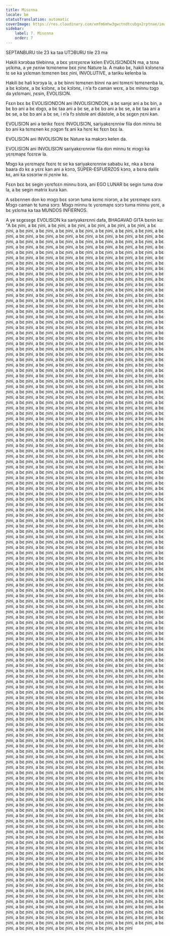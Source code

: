 ```yaml
---
title: Misɛnna
locale: bm
statusTranslation: automatic
coverImage: https://res.cloudinary.com/xmfm6mhw3gwctndtcubgx2rptnae/image/upload/v1741354450/small_cover_tratado_esoterico_de_astrologia_hermetica_6210a35442.webp
sidebar:
    label: 7. Misɛnna
    order: 7
---
```

SEPTANBURU tile 23 ka taa UTƆBURU tile 23 ma

Hakili kɔrɔbaa tilebinna, a bɛɛ yɛrɛyɛrɛw kɛlen EVOLISIƆNDƐN ma, a tɛna yɛlɛma, a ye ɲɛniw tɛmɛnenw bɛɛ ɲinɛ Nature la. A mako bɛ, hakili kɔlɔnɛna tɛ se ka yɛlɛman tɛmɛnen bɛɛ ɲini, INVOLUTIVE, a tariku kelenba la.

Hakili bɛ hali kɔrɔya la, a bɛ binni tɛmɛnen binni na ani tɛmɛni tɛmɛnenba la, a bɛ kɔlɔnɛ, a bɛ kɔlɔnɛ, a bɛ kɔlɔnɛ, i n’a fɔ caman wɛrɛ, a bɛ minnu tɔgɔ da yɛlɛmani, ɲɛsin, EVOLISIƆN.

Fɛɛn bɛɛ bɛ EVOLISIƆNDƆN ani INVOLISIƆNDƆN, a bɛ sanjɛ ani a bɛ bin, a bɛ bɔ ani a bɛ dɔgɔ, a bɛ taa ani a bɛ se, a bɛ bɔ ani a bɛ se, a bɛ taa ani a bɛ se, a bɛ bɔ ani a bɛ se, i n’a fɔ sístole ani diástole, a bɛ sɛgɛn ɲɛni kan.

EVOLISIƆN ani a terikɛ fɛɛrɛ INVOLISIƆN, sariyakɛrɛnniw fila don minnu bɛ bɔ ani ka tɛmɛnen kɛ ɲɔgɔn fɛ ani ka hɛrɛ kɛ fɛɛn bɛɛ la.

EVOLISIƆN ani INVOLISIƆN bɛ Nature ka makɔrɔ kelen da.

EVOLISIƆN ani INVOLISIƆN sariyakɛrɛnniw fila don minnu tɛ mɔgɔ ka yɛrɛmaɲɛ fɛɛrɛw la.

Mɔgɔ ka yɛrɛmaɲɛ fɛɛrɛ tɛ se ka sariyakɛrɛnniw sababu kɛ, nka a bɛna baara dɔ kɛ a yɛrɛ kan ani a kɔnɔ, SÚPER-ESFUERZOS kɔnɔ, a bɛna dalilɛ kɛ, ani ka sɔsɔriw ni ɲɛniw kɛ.

Fɛɛn bɛɛ bɛ segin yɛrɛfɛɛn minnu bɔra, ani EGO LUNAR bɛ segin tuma dɔw la, a bɛ segin matrix kura kan.

A sɛbɛnnen don ko mɔgɔ bɛɛ sɔrɔn tuma kɛmɛ niɔrɔn, a bɛ yɛrɛmaɲɛ sɔrɔ. Mɔgɔ caman tɛ tuma sɔrɔ. Mɔgɔ minnu tɛ yɛrɛmaɲɛ sɔrɔ tuma minnu yɛrɛ, a bɛ yɛlɛma ka taa MUNDOS INFIERNOS.

A ye sɛgɛsɛgɛ EVOLISIƆN ka sariyakɛrɛnni dafa, BHAGAVAD GITA bɛnin ko: "A bɛ ɲini, a bɛ ɲini, a bɛ ɲini, a bɛ ɲini, a bɛ ɲini, a bɛ ɲini, a bɛ ɲini, a bɛ ɲini, a bɛ ɲini, a bɛ ɲini, a bɛ ɲini, a bɛ ɲini, a bɛ ɲini, a bɛ ɲini, a bɛ ɲini, a bɛ ɲini, a bɛ ɲini, a bɛ ɲini, a bɛ ɲini, a bɛ ɲini, a bɛ ɲini, a bɛ ɲini, a bɛ ɲini, a bɛ ɲini, a bɛ ɲini, a bɛ ɲini, a bɛ ɲini, a bɛ ɲini, a bɛ ɲini, a bɛ ɲini, a bɛ ɲini, a bɛ ɲini, a bɛ ɲini, a bɛ ɲini, a bɛ ɲini, a bɛ ɲini, a bɛ ɲini, a bɛ ɲini, a bɛ ɲini, a bɛ ɲini, a bɛ ɲini, a bɛ ɲini, a bɛ ɲini, a bɛ ɲini, a bɛ ɲini, a bɛ ɲini, a bɛ ɲini, a bɛ ɲini, a bɛ ɲini, a bɛ ɲini, a bɛ ɲini, a bɛ ɲini, a bɛ ɲini, a bɛ ɲini, a bɛ ɲini, a bɛ ɲini, a bɛ ɲini, a bɛ ɲini, a bɛ ɲini, a bɛ ɲini, a bɛ ɲini, a bɛ ɲini, a bɛ ɲini, a bɛ ɲini, a bɛ ɲini, a bɛ ɲini, a bɛ ɲini, a bɛ ɲini, a bɛ ɲini, a bɛ ɲini, a bɛ ɲini, a bɛ ɲini, a bɛ ɲini, a bɛ ɲini, a bɛ ɲini, a bɛ ɲini, a bɛ ɲini, a bɛ ɲini, a bɛ ɲini, a bɛ ɲini, a bɛ ɲini, a bɛ ɲini, a bɛ ɲini, a bɛ ɲini, a bɛ ɲini, a bɛ ɲini, a bɛ ɲini, a bɛ ɲini, a bɛ ɲini, a bɛ ɲini, a bɛ ɲini, a bɛ ɲini, a bɛ ɲini, a bɛ ɲini, a bɛ ɲini, a bɛ ɲini, a bɛ ɲini, a bɛ ɲini, a bɛ ɲini, a bɛ ɲini, a bɛ ɲini, a bɛ ɲini, a bɛ ɲini, a bɛ ɲini, a bɛ ɲini, a bɛ ɲini, a bɛ ɲini, a bɛ ɲini, a bɛ ɲini, a bɛ ɲini, a bɛ ɲini, a bɛ ɲini, a bɛ ɲini, a bɛ ɲini, a bɛ ɲini, a bɛ ɲini, a bɛ ɲini, a bɛ ɲini, a bɛ ɲini, a bɛ ɲini, a bɛ ɲini, a bɛ ɲini, a bɛ ɲini, a bɛ ɲini, a bɛ ɲini, a bɛ ɲini, a bɛ ɲini, a bɛ ɲini, a bɛ ɲini, a bɛ ɲini, a bɛ ɲini, a bɛ ɲini, a bɛ ɲini, a bɛ ɲini, a bɛ ɲini, a bɛ ɲini, a bɛ ɲini, a bɛ ɲini, a bɛ ɲini, a bɛ ɲini, a bɛ ɲini, a bɛ ɲini, a bɛ ɲini, a bɛ ɲini, a bɛ ɲini, a bɛ ɲini, a bɛ ɲini, a bɛ ɲini, a bɛ ɲini, a bɛ ɲini, a bɛ ɲini, a bɛ ɲini, a bɛ ɲini, a bɛ ɲini, a bɛ ɲini, a bɛ ɲini, a bɛ ɲini, a bɛ ɲini, a bɛ ɲini, a bɛ ɲini, a bɛ ɲini, a bɛ ɲini, a bɛ ɲini, a bɛ ɲini, a bɛ ɲini, a bɛ ɲini, a bɛ ɲini, a bɛ ɲini, a bɛ ɲini, a bɛ ɲini, a bɛ ɲini, a bɛ ɲini, a bɛ ɲini, a bɛ ɲini, a bɛ ɲini, a bɛ ɲini, a bɛ ɲini, a bɛ ɲini, a bɛ ɲini, a bɛ ɲini, a bɛ ɲini, a bɛ ɲini, a bɛ ɲini, a bɛ ɲini, a bɛ ɲini, a bɛ ɲini, a bɛ ɲini, a bɛ ɲini, a bɛ ɲini, a bɛ ɲini, a bɛ ɲini, a bɛ ɲini, a bɛ ɲini, a bɛ ɲini, a bɛ ɲini, a bɛ ɲini, a bɛ ɲini, a bɛ ɲini, a bɛ ɲini, a bɛ ɲini, a bɛ ɲini, a bɛ ɲini, a bɛ ɲini, a bɛ ɲini, a bɛ ɲini, a bɛ ɲini, a bɛ ɲini, a bɛ ɲini, a bɛ ɲini, a bɛ ɲini, a bɛ ɲini, a bɛ ɲini, a bɛ ɲini, a bɛ ɲini, a bɛ ɲini, a bɛ ɲini, a bɛ ɲini, a bɛ ɲini, a bɛ ɲini, a bɛ ɲini, a bɛ ɲini, a bɛ ɲini, a bɛ ɲini, a bɛ ɲini, a bɛ ɲini, a bɛ ɲini, a bɛ ɲini, a bɛ ɲini, a bɛ ɲini, a bɛ ɲini, a bɛ ɲini, a bɛ ɲini, a bɛ ɲini, a bɛ ɲini, a bɛ ɲini, a bɛ ɲini, a bɛ ɲini, a bɛ ɲini, a bɛ ɲini, a bɛ ɲini, a bɛ ɲini, a bɛ ɲini, a bɛ ɲini, a bɛ ɲini, a bɛ ɲini, a bɛ ɲini, a bɛ ɲini, a bɛ ɲini, a bɛ ɲini, a bɛ ɲini, a bɛ ɲini, a bɛ ɲini, a bɛ ɲini, a bɛ ɲini, a bɛ ɲini, a bɛ ɲini, a bɛ ɲini, a bɛ ɲini, a bɛ ɲini, a bɛ ɲini, a bɛ ɲini, a bɛ ɲini, a bɛ ɲini, a bɛ ɲini, a bɛ ɲini, a bɛ ɲini, a bɛ ɲini, a bɛ ɲini, a bɛ ɲini, a bɛ ɲini, a bɛ ɲini, a bɛ ɲini, a bɛ ɲini, a bɛ ɲini, a bɛ ɲini, a bɛ ɲini, a bɛ ɲini, a bɛ ɲini, a bɛ ɲini, a bɛ ɲini, a bɛ ɲini, a bɛ ɲini, a bɛ ɲini, a bɛ ɲini, a bɛ ɲini, a bɛ ɲini, a bɛ ɲini, a bɛ ɲini, a bɛ ɲini, a bɛ ɲini, a bɛ ɲini, a bɛ ɲini, a bɛ ɲini, a bɛ ɲini, a bɛ ɲini, a bɛ ɲini, a bɛ ɲini, a bɛ ɲini, a bɛ ɲini, a bɛ ɲini, a bɛ ɲini, a bɛ ɲini, a bɛ ɲini, a bɛ ɲini, a bɛ ɲini, a bɛ ɲini, a bɛ ɲini, a bɛ ɲini, a bɛ ɲini, a bɛ ɲini, a bɛ ɲini, a bɛ ɲini, a bɛ ɲini, a bɛ ɲini, a bɛ ɲini, a bɛ ɲini, a bɛ ɲini, a bɛ ɲini, a bɛ ɲini, a bɛ ɲini, a bɛ ɲini, a bɛ ɲini, a bɛ ɲini, a bɛ ɲini, a bɛ ɲini, a bɛ ɲini, a bɛ ɲini, a bɛ ɲini, a bɛ ɲini, a bɛ ɲini, a bɛ ɲini, a bɛ ɲini, a bɛ ɲini, a bɛ ɲini, a bɛ ɲini, a bɛ ɲini, a bɛ ɲini, a bɛ ɲini, a bɛ ɲini, a bɛ ɲini, a bɛ ɲini, a bɛ ɲini, a bɛ ɲini, a bɛ ɲini, a bɛ ɲini, a bɛ ɲini, a bɛ ɲini, a bɛ ɲini, a bɛ ɲini, a bɛ ɲini, a bɛ ɲini, a bɛ ɲini, a bɛ ɲini, a bɛ ɲini, a bɛ ɲini, a bɛ ɲini, a bɛ ɲini, a bɛ ɲini, a bɛ ɲini, a bɛ ɲini, a bɛ ɲini, a bɛ ɲini, a bɛ ɲini, a bɛ ɲini, a bɛ ɲini, a bɛ ɲini, a bɛ ɲini, a bɛ ɲini, a bɛ ɲini, a bɛ ɲini, a bɛ ɲini, a bɛ ɲini, a bɛ ɲini, a bɛ ɲini, a bɛ ɲini, a bɛ ɲini, a bɛ ɲini, a bɛ ɲini, a bɛ ɲini, a bɛ ɲini, a bɛ ɲini, a bɛ ɲini, a bɛ ɲini, a bɛ ɲini, a bɛ ɲini, a bɛ ɲini, a bɛ ɲini, a bɛ ɲini, a bɛ ɲini, a bɛ ɲini, a bɛ ɲini, a bɛ ɲini, a bɛ ɲini, a bɛ ɲini, a bɛ ɲini, a bɛ ɲini, a bɛ ɲini, a bɛ ɲini, a bɛ ɲini, a bɛ ɲini, a bɛ ɲini, a bɛ ɲini, a bɛ ɲini, a bɛ ɲini, a bɛ ɲini, a bɛ ɲini, a bɛ ɲini, a bɛ ɲini, a bɛ ɲini, a bɛ ɲini, a bɛ ɲini, a bɛ ɲini, a bɛ ɲini, a bɛ ɲini, a bɛ ɲini, a bɛ ɲini, a bɛ ɲini, a bɛ ɲini, a bɛ ɲini, a bɛ ɲini, a bɛ ɲini, a bɛ ɲini, a bɛ ɲini, a bɛ ɲini, a bɛ ɲini, a bɛ ɲini, a bɛ ɲini, a bɛ ɲini, a bɛ ɲini, a bɛ ɲini, a bɛ ɲini, a bɛ ɲini, a bɛ ɲini, a bɛ ɲini, a bɛ ɲini, a bɛ ɲini, a bɛ ɲini, a bɛ ɲini, a bɛ ɲini, a bɛ ɲini, a bɛ ɲini, a bɛ ɲini, a bɛ ɲini, a bɛ ɲini, a bɛ ɲini, a bɛ ɲini, a bɛ ɲini, a bɛ ɲini, a bɛ ɲini, a bɛ ɲini, a bɛ ɲini, a bɛ ɲini, a bɛ ɲini, a bɛ ɲini, a bɛ ɲini, a bɛ ɲini, a bɛ ɲini, a bɛ ɲini, a bɛ ɲini, a bɛ ɲini, a bɛ ɲini, a bɛ ɲini, a bɛ ɲini, a bɛ ɲini, a bɛ ɲini, a bɛ ɲini, a bɛ ɲini, a bɛ ɲini, a bɛ ɲini, a bɛ ɲini, a bɛ ɲini, a bɛ ɲini, a bɛ ɲini, a bɛ ɲini, a bɛ ɲini, a bɛ ɲini, a bɛ ɲini, a bɛ ɲini, a bɛ ɲini, a bɛ ɲini, a bɛ ɲini, a bɛ ɲini, a bɛ ɲini, a bɛ ɲini, a bɛ ɲini, a bɛ ɲini, a bɛ ɲini, a bɛ ɲini, a bɛ ɲini, a bɛ ɲini, a bɛ ɲini, a bɛ ɲini, a bɛ ɲini, a bɛ ɲini, a bɛ ɲini, a bɛ ɲini, a bɛ ɲini, a bɛ ɲini, a bɛ ɲini, a bɛ ɲini, a bɛ ɲini, a bɛ ɲini, a bɛ ɲini, a bɛ ɲini, a bɛ ɲini, a bɛ ɲini, a bɛ ɲini, a bɛ ɲini, a bɛ ɲini, a bɛ ɲini, a bɛ ɲini, a bɛ ɲini, a bɛ ɲini, a bɛ ɲini, a bɛ ɲini, a bɛ ɲini, a bɛ ɲini, a bɛ ɲini, a bɛ ɲini, a bɛ ɲini, a bɛ ɲini, a bɛ ɲini, a bɛ ɲini, a bɛ ɲini, a bɛ ɲini, a bɛ ɲini, a bɛ ɲini, a bɛ ɲini, a bɛ ɲini, a bɛ ɲini, a bɛ ɲini, a bɛ ɲini, a bɛ ɲini, a bɛ ɲini, a bɛ ɲini, a bɛ ɲini, a bɛ ɲini, a bɛ ɲini, a bɛ ɲini, a bɛ ɲini, a bɛ ɲini, a bɛ ɲini, a bɛ ɲini, a bɛ ɲini, a bɛ ɲini, a bɛ ɲini, a bɛ ɲini, a bɛ ɲini, a bɛ ɲini, a bɛ ɲini, a bɛ ɲini, a bɛ ɲini, a bɛ ɲini, a bɛ ɲini, a bɛ ɲini, a bɛ ɲini, a bɛ ɲini, a bɛ ɲini, a bɛ ɲini, a bɛ ɲini, a bɛ ɲini, a bɛ ɲini, a bɛ ɲini, a bɛ ɲini, a bɛ ɲini, a bɛ ɲini, a bɛ ɲini, a bɛ ɲini, a bɛ ɲini, a bɛ ɲini, a bɛ ɲini, a bɛ ɲini, a bɛ ɲini, a bɛ ɲini, a bɛ ɲini, a bɛ ɲini, a bɛ ɲini, a bɛ ɲini, a bɛ ɲini, a bɛ ɲini, a bɛ ɲini, a bɛ ɲini, a bɛ ɲini, a bɛ ɲini, a bɛ ɲini, a bɛ ɲini, a bɛ ɲini, a bɛ ɲini, a bɛ ɲini, a bɛ ɲini, a bɛ ɲini, a bɛ ɲini, a bɛ ɲini, a bɛ ɲini, a bɛ ɲini, a bɛ ɲini, a bɛ ɲini, a bɛ ɲini, a bɛ ɲini, a bɛ ɲini, a bɛ ɲini, a bɛ ɲini, a bɛ ɲini, a bɛ ɲini, a bɛ ɲini, a bɛ ɲini, a bɛ ɲini, a bɛ ɲini, a bɛ ɲini, a bɛ ɲini, a bɛ ɲini, a bɛ ɲini, a bɛ ɲini, a bɛ ɲini, a bɛ ɲini, a bɛ ɲini, a bɛ ɲini, a bɛ ɲini, a bɛ ɲini, a bɛ ɲini, a bɛ ɲini, a bɛ ɲini, a bɛ ɲini, a bɛ ɲini, a bɛ ɲini, a bɛ ɲini, a bɛ ɲini, a bɛ ɲini, a bɛ ɲini, a bɛ ɲini, a bɛ ɲini, a bɛ ɲini, a bɛ ɲini, a bɛ ɲini, a bɛ ɲini, a bɛ ɲini, a bɛ ɲini, a bɛ ɲini, a bɛ ɲini, a bɛ ɲini, a bɛ ɲini, a bɛ ɲini, a bɛ ɲini, a bɛ ɲini, a bɛ ɲini, a bɛ ɲini, a bɛ ɲini, a bɛ ɲini, a bɛ ɲini, a bɛ ɲini, a bɛ ɲini, a bɛ ɲini, a bɛ ɲini, a bɛ ɲini, a bɛ ɲini, a bɛ ɲini, a bɛ ɲini, a bɛ ɲini, a bɛ ɲini, a bɛ ɲini, a bɛ ɲini, a bɛ ɲini, a bɛ ɲini, a bɛ ɲini, a bɛ ɲini, a bɛ ɲini, a bɛ ɲini, a bɛ ɲini, a bɛ ɲini, a bɛ ɲini, a bɛ ɲini, a bɛ ɲini, a bɛ ɲini, a bɛ ɲini, a bɛ ɲini, a bɛ ɲini, a bɛ ɲini, a bɛ ɲini, a bɛ ɲini, a bɛ ɲini, a bɛ ɲini, a bɛ ɲini, a bɛ ɲini, a bɛ ɲini, a bɛ ɲini, a bɛ ɲini, a bɛ ɲini, a bɛ ɲini, a bɛ ɲini, a bɛ ɲini, a bɛ ɲini, a bɛ ɲini, a bɛ ɲini, a bɛ ɲini, a bɛ ɲini, a bɛ ɲini, a bɛ ɲini, a bɛ ɲini, a bɛ ɲini, a bɛ ɲini, a bɛ ɲini, a bɛ ɲini, a bɛ ɲini, a bɛ ɲini, a bɛ ɲini, a bɛ ɲini, a bɛ ɲini, a bɛ ɲini, a bɛ ɲini, a bɛ ɲini, a bɛ ɲini, a bɛ ɲini, a bɛ ɲini, a bɛ ɲini, a bɛ ɲini, a bɛ ɲini, a bɛ ɲini, a bɛ ɲini, a bɛ ɲini, a bɛ ɲini, a bɛ ɲini, a bɛ ɲini, a bɛ ɲini, a bɛ ɲini, a bɛ ɲini, a bɛ ɲini, a bɛ ɲini, a bɛ ɲini, a bɛ ɲini, a bɛ ɲini, a bɛ ɲini, a bɛ ɲini, a bɛ ɲini, a bɛ ɲini, a bɛ ɲini, a bɛ ɲini, a bɛ ɲini, a bɛ ɲini, a bɛ ɲini, a bɛ ɲini, a bɛ ɲini, a bɛ ɲini, a bɛ ɲini, a bɛ ɲini, a bɛ ɲini, a bɛ ɲini, a bɛ ɲini, a bɛ ɲini, a bɛ ɲini, a bɛ ɲini, a bɛ ɲini, a bɛ ɲini, a bɛ ɲini, a bɛ ɲini, a bɛ ɲini, a bɛ ɲini, a bɛ ɲini, a bɛ ɲini, a bɛ ɲini, a bɛ ɲini, a bɛ ɲini, a bɛ ɲini, a bɛ ɲini, a bɛ ɲini, a bɛ ɲini, a bɛ ɲini, a bɛ ɲini, a bɛ ɲini, a bɛ ɲini, a bɛ ɲini, a bɛ ɲini, a bɛ ɲini, a bɛ ɲini, a bɛ ɲini, a bɛ ɲini, a bɛ ɲini, a bɛ ɲini, a bɛ ɲini, a bɛ ɲini, a bɛ ɲini, a bɛ ɲini, a bɛ ɲini, a bɛ ɲini, a bɛ ɲini, a bɛ ɲini, a bɛ ɲini, a bɛ ɲini, a bɛ ɲini, a bɛ ɲini, a bɛ ɲini, a bɛ ɲini, a bɛ ɲini, a bɛ ɲini, a bɛ ɲini, a bɛ ɲini, a bɛ ɲini, a bɛ ɲini, a bɛ ɲini, a bɛ ɲini, a bɛ ɲini, a bɛ ɲini, a bɛ ɲini, a bɛ ɲini, a bɛ ɲini, a bɛ ɲini, a bɛ ɲini, a bɛ ɲini, a bɛ ɲini, a bɛ ɲini, a bɛ ɲini, a bɛ ɲini, a bɛ ɲini, a bɛ ɲini, a bɛ ɲini, a bɛ ɲini, a bɛ ɲini, a bɛ ɲini, a bɛ ɲini, a bɛ ɲini, a bɛ ɲini, a bɛ ɲini, a bɛ ɲini, a bɛ ɲini, a bɛ ɲini, a bɛ ɲini, a bɛ ɲini, a bɛ ɲini, a bɛ ɲini, a bɛ ɲini, a bɛ ɲini, a bɛ ɲini, a bɛ ɲini, a bɛ ɲini, a bɛ ɲini, a bɛ ɲini, a bɛ ɲini, a bɛ ɲini, a bɛ ɲini, a bɛ ɲini, a bɛ ɲini, a bɛ ɲini, a bɛ ɲini, a bɛ ɲini, a bɛ ɲini, a bɛ ɲini, a bɛ ɲini, a bɛ ɲini, a bɛ ɲini, a bɛ ɲini, a bɛ ɲini, a bɛ ɲini, a bɛ ɲini, a bɛ ɲini, a bɛ ɲini, a bɛ ɲini, a bɛ ɲini, a bɛ ɲini, a bɛ ɲini, a bɛ ɲini, a bɛ ɲini, a bɛ ɲini, a bɛ ɲini, a bɛ ɲini, a bɛ ɲini, a bɛ ɲini, a bɛ ɲini, a bɛ ɲini, a bɛ ɲini, a bɛ ɲini, a bɛ ɲini, a bɛ ɲini, a bɛ ɲini, a bɛ ɲini, a bɛ ɲini, a bɛ ɲini, a bɛ ɲini, a bɛ ɲini, a bɛ ɲini, a bɛ ɲini, a bɛ ɲini, a bɛ ɲini, a bɛ ɲini, a bɛ ɲini, a bɛ ɲini, a bɛ ɲini, a bɛ ɲini, a bɛ ɲini, a bɛ ɲini, a bɛ ɲini, a bɛ ɲini, a bɛ ɲini, a bɛ ɲini, a bɛ ɲini, a bɛ ɲini, a bɛ ɲini, a bɛ ɲini, a bɛ ɲini, a bɛ ɲini, a bɛ ɲini, a bɛ ɲini, a bɛ ɲini, a bɛ ɲini, a bɛ ɲini, a bɛ ɲini, a bɛ ɲini, a bɛ ɲini, a bɛ ɲini, a bɛ ɲini, a bɛ ɲini, a bɛ ɲini, a bɛ ɲini, a bɛ ɲini, a bɛ ɲini, a bɛ ɲini, a bɛ ɲini, a bɛ ɲini, a bɛ ɲini, a bɛ ɲini, a bɛ ɲini, a bɛ ɲini, a bɛ ɲini, a bɛ ɲini, a bɛ ɲini, a bɛ ɲini, a bɛ ɲini, a bɛ ɲini, a bɛ ɲini, a bɛ ɲini, a bɛ ɲini, a bɛ ɲini, a bɛ ɲini, a bɛ ɲini, a bɛ ɲini, a bɛ ɲini, a bɛ ɲini, a bɛ ɲini, a bɛ ɲini, a bɛ ɲini, a bɛ ɲini, a bɛ ɲini, a bɛ ɲini, a bɛ ɲini, a bɛ ɲini, a bɛ ɲini, a bɛ ɲini, a bɛ ɲini, a bɛ ɲini, a bɛ ɲini, a bɛ ɲini, a bɛ ɲini, a bɛ ɲini, a bɛ ɲini, a bɛ ɲini, a bɛ ɲini, a bɛ ɲini, a bɛ ɲini, a bɛ ɲini, a bɛ ɲini, a bɛ ɲini, a bɛ ɲini, a bɛ ɲini, a bɛ ɲini, a bɛ ɲini, a bɛ ɲini, a bɛ ɲini, a bɛ ɲini, a bɛ ɲini, a bɛ ɲini, a bɛ ɲini, a bɛ ɲini, a bɛ ɲini, a bɛ ɲini, a bɛ ɲini, a bɛ ɲini, a bɛ ɲini, a bɛ ɲini, a bɛ ɲini, a bɛ ɲini, a bɛ ɲini, a bɛ ɲini, a bɛ ɲini, a bɛ ɲini, a bɛ ɲini, a bɛ ɲini, a bɛ ɲini, a bɛ ɲini, a bɛ ɲini, a bɛ ɲini, a bɛ ɲini, a bɛ ɲini, a bɛ ɲini, a bɛ ɲini, a bɛ ɲini, a bɛ ɲini, a bɛ ɲini, a bɛ ɲini, a bɛ ɲini, a bɛ ɲini, a bɛ ɲini, a bɛ ɲini, a bɛ ɲini, a bɛ ɲini, a bɛ ɲini, a bɛ ɲini, a bɛ ɲini, a bɛ ɲini, a bɛ ɲini, a bɛ ɲini, a bɛ ɲini, a bɛ ɲini, a bɛ ɲini, a bɛ ɲini, a bɛ ɲini, a bɛ ɲini, a bɛ ɲini, a bɛ ɲini, a bɛ ɲini, a bɛ ɲini, a bɛ ɲini, a bɛ ɲini, a bɛ ɲini, a bɛ ɲini, a bɛ ɲini, a bɛ ɲini, a bɛ ɲini, a bɛ ɲini, a bɛ ɲini, a bɛ ɲini, a bɛ ɲini, a bɛ ɲini, a bɛ ɲini, a bɛ ɲini, a bɛ ɲini, a bɛ ɲini, a bɛ ɲini, a bɛ ɲini, a bɛ ɲini, a bɛ ɲini, a bɛ ɲini, a bɛ ɲini, a bɛ ɲini, a bɛ ɲini, a bɛ ɲini, a bɛ ɲini, a bɛ ɲini, a bɛ ɲini, a bɛ ɲini, a bɛ ɲini, a bɛ ɲini, a bɛ ɲini, a bɛ ɲini, a bɛ ɲini, a bɛ ɲini, a bɛ ɲini
